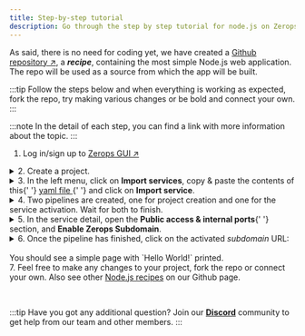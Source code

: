 ```yaml
---
title: Step-by-step tutorial
description: Go through the step by step tutorial for node.js on Zerops.
---
```



As said, there is no need for coding yet, we have created a [Github repository ↗](https://github.com/zeropsio/recipe-nodejs), a **_recipe_**, containing the most simple Node.js web application. The repo will be used as a source from which the app will be built.

:::tip
Follow the steps below and when everything is working as expected, fork the repo, try making various changes or be bold and connect your own.
:::

:::note
In the detail of each step, you can find a link with more information about the topic.
:::

1. Log in/sign up to [Zerops GUI ↗](https://app.zerops.io)

<details>
  <summary>2. Create a project.</summary>
  <p>
    Learn more about <a href="/features/infrastructure#project">projects</a> in
    Zerops. See how to{' '}
    <a href="/nodejs/how-to/create#create-a-project-description-file">import</a>{' '}
    a whole project into Zerops.
  </p>
</details>

<details>
  <summary>
    3. In the left menu, click on <b>Import services</b>, copy & paste the
    contents of this{' '}
    <a href="https://github.com/zeropsio/recipe-nodejs/blob/main/zerops-project-import.yml">
      yaml file
    </a>{' '}
    and click on <b>Import service</b>.
  </summary>
  <p>
    Learn more about{' '}
    <a href="/features/infrastructure#services--containers">services</a> in
    Zerops and how to{' '}
    <a href="/nodejs/how-to/create#add-nodejs-service-to-an-existing-project">
    </a>{' '}
    to an existing project.
  </p>
  <p>
    The yaml file includes a `buildFromGit` directive, which ensures
    a one-time build from Git repository source. See how to connect a{' '}
    <a href="/references/github-integration">Github</a> or{' '}
    <a href="/references/github-integration">Gitlab</a> repository to be able to
    trigger automatic builds & deploys.
  </p>
</details>

<details>
  <summary>4. Two pipelines are created, one for project creation and one for the service activation. Wait for both to finish.</summary>
  <p>
  Learn more about how the pipelines can be <a href="/nodejs/how-to/trigger-pipeline">triggered</a> and about <a href="/nodejs/how-to/build-process">build</a> and <a href="/nodejs/how-to/deploy-process">deploy</a> processes of a Node.js application in Zerops.

Learn more about how to access <a href="/nodejs/how-to/logs#build-log">build log</a> of your Node.js service in Zerops.

  </p>
</details>

<details>
  <summary>
    5. In the service detail, open the <b>Public access & internal ports</b>{' '}
    section, and <b>Enable Zerops Subdomain</b>.
  </summary>
  <p>
    Learn more about how to <a href="/nodejs/how-to/access">access</a> your
    Node.js service in Zerops.
  </p>
</details>

<details>
  <summary>6. Once the pipeline has finished, click on the activated <i>subdomain</i> URL:<br/><br/> You should see a simple page with `Hello World!` printed.</summary>
  <p>
  Congratulations! You have created your first application in Zerops, and we hope to see your own projects soon.

For now, check out other features, such as <a href="/nodejs/how-to/env-variables">environment variables</a>, <a href="/nodejs/how-to/logs#runtime-log">runtime log</a> and <a href="/nodejs/how-to/scaling">scaling</a>.

  </p>
</details>
7. Feel free to make any changes to your project, fork the repo or connect your own. Also see other <a href="https://github.com/zeropsio?q=nodejs&type=all&language=&sort=">Node.js recipes</a> on our Github page.

<p>&nbsp;</p>

:::tip
Have you got any additional question? Join our **[Discord](https://discord.com/invite/WDvCZ54)** community to get help from our team and other members.
:::
